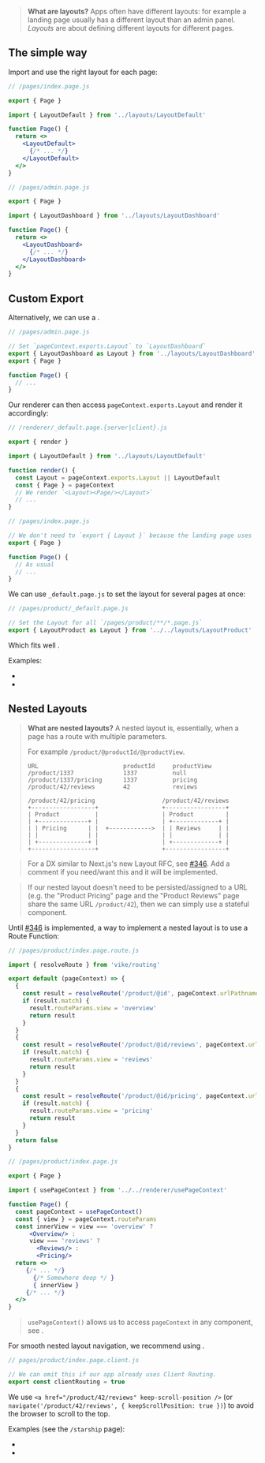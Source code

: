 
> **What are layouts?**
> Apps often have different layouts:
> for example a landing page usually has a different layout than an admin panel.
> *Layouts* are about defining different layouts for different pages.


## The simple way

Import and use the right layout for each page:

```jsx
// /pages/index.page.js

export { Page }

import { LayoutDefault } from '../layouts/LayoutDefault'

function Page() {
  return <>
    <LayoutDefault>
      {/* ... */}
    </LayoutDefault>
  </>
}
```

```jsx
// /pages/admin.page.js

export { Page }

import { LayoutDashboard } from '../layouts/LayoutDashboard'

function Page() {
  return <>
    <LayoutDashboard>
      {/* ... */}
    </LayoutDashboard>
  </>
}
```


## Custom Export

Alternatively, we can use a <Link href="/exports" text="Custom Export" />.

```js
// /pages/admin.page.js

// Set `pageContext.exports.Layout` to `LayoutDashboard`
export { LayoutDashboard as Layout } from '../layouts/LayoutDashboard'
export { Page }

function Page() {
  // ...
}
```

Our renderer can then access `pageContext.exports.Layout` and render it accordingly:

```js
// /renderer/_default.page.{server|client}.js

export { render }

import { LayoutDefault } from '../layouts/LayoutDefault'

function render() {
  const Layout = pageContext.exports.Layout || LayoutDefault
  const { Page } = pageContext
  // We render `<Layout><Page/></Layout>`
  // ...
}
```

```js
// /pages/index.page.js

// We don't need to `export { Layout }` because the landing page uses `<LayoutDefault>`
export { Page }

function Page() {
  // As usual
  // ...
}
```

We can use `_default.page.js` to set the layout for several pages at once:

```js
// /pages/product/_default.page.js

// Set the Layout for all `/pages/product/**/*.page.js`
export { LayoutProduct as Layout } from '../../layouts/LayoutProduct'
```

Which fits well <Link text="Domain-driven file structure" href='/file-structure#domain-driven' />.

Examples:
 - <RepoLink path="/examples/layouts-react/" />
 - <RepoLink path="/examples/layouts-vue/" />


## Nested Layouts

> **What are nested layouts?** A nested layout is, essentially, when a page has a route with multiple parameters.
>
> For example `/product/@productId/@productView`.
> ```
> URL                        productId     productView
> /product/1337              1337          null
> /product/1337/pricing      1337          pricing
> /product/42/reviews        42            reviews
> ```
> ```
> /product/42/pricing                   /product/42/reviews
> +------------------+                  +-----------------+
> | Product          |                  | Product         |
> | +--------------+ |                  | +-------------+ |
> | | Pricing      | |  +------------>  | | Reviews     | |
> | |              | |                  | |             | |
> | +--------------+ |                  | +-------------+ |
> +------------------+                  +-----------------+
> ```

> For a DX similar to Next.js's new Layout RFC, see [#346](https://github.com/brillout/vike/issues/346).
> Add a comment if you need/want this and it will be implemented.

> If our nested layout doesn't need to be persisted/assigned to a URL (e.g. the "Product Pricing" page and the "Product Reviews" page share the same URL `/product/42`), then we can simply use a stateful component.

Until [#346](https://github.com/brillout/vike/issues/346) is implemented,
a way to implement a nested layout is to use a Route Function:

```js
// /pages/product/index.page.route.js

import { resolveRoute } from 'vike/routing'

export default (pageContext) => {
  {
    const result = resolveRoute('/product/@id', pageContext.urlPathname)
    if (result.match) {
      result.routeParams.view = 'overview'
      return result
    }
  }
  {
    const result = resolveRoute('/product/@id/reviews', pageContext.urlPathname)
    if (result.match) {
      result.routeParams.view = 'reviews'
      return result
    }
  }
  {
    const result = resolveRoute('/product/@id/pricing', pageContext.urlPathname)
    if (result.match) {
      result.routeParams.view = 'pricing'
      return result
    }
  }
  return false
}
```

```jsx
// /pages/product/index.page.js

export { Page }

import { usePageContext } from '../../renderer/usePageContext'

function Page() {
  const pageContext = usePageContext()
  const { view } = pageContext.routeParams
  const innerView = view === 'overview' ?
      <Overview/> :
      view === 'reviews' ?
        <Reviews/> :
        <Pricing/>
  return <>
     {/* ... */}
       {/* Somewhere deep */ }
       { innerView }
     {/* ... */}
  </>
}
```

> `usePageContext()` allows us to access `pageContext` in any component, see <Link href="/pageContext-anywhere" noBreadcrumb={true} />.

For smooth nested layout navigation, we recommend using <Link href="/client-routing" noBreadcrumb={true} />.

```js
// pages/product/index.page.client.js

// We can omit this if our app already uses Client Routing.
export const clientRouting = true
```

We use `<a href="/product/42/reviews" keep-scroll-position />` (or `navigate('/product/42/reviews', { keepScrollPosition: true })`) to avoid the browser to scroll to the top.

Examples (see the `/starship` page):
 - <RepoLink path="/examples/layouts-react/" />
 - <RepoLink path="/examples/layouts-vue/" />
